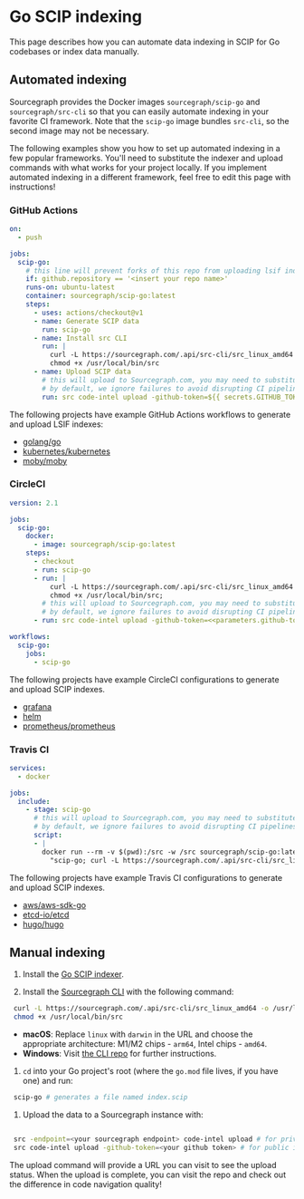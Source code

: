 # Go SCIP indexing

<p className="subtitle">This page describes how you can automate data indexing in SCIP for Go codebases or index data manually.</p>

## Automated indexing

Sourcegraph provides the Docker images `sourcegraph/scip-go` and `sourcegraph/src-cli` so that you can easily automate indexing in your favorite CI framework. Note that the `scip-go` image bundles `src-cli`, so the second image may not be necessary.

The following examples show you how to set up automated indexing in a few popular frameworks. You'll need to substitute the indexer and upload commands with what works for your project locally. If you implement automated indexing in a different framework, feel free to edit this page with instructions!

### GitHub Actions

```yaml
on:
  - push

jobs:
  scip-go:
    # this line will prevent forks of this repo from uploading lsif indexes
    if: github.repository == '<insert your repo name>'
    runs-on: ubuntu-latest
    container: sourcegraph/scip-go:latest
    steps:
      - uses: actions/checkout@v1
      - name: Generate SCIP data
        run: scip-go
      - name: Install src CLI
        run: |
          curl -L https://sourcegraph.com/.api/src-cli/src_linux_amd64 -o /usr/local/bin/src
          chmod +x /usr/local/bin/src
      - name: Upload SCIP data
        # this will upload to Sourcegraph.com, you may need to substitute a different command.
        # by default, we ignore failures to avoid disrupting CI pipelines with non-critical errors.
        run: src code-intel upload -github-token=${{ secrets.GITHUB_TOKEN }} -ignore-upload-failure
```

The following projects have example GitHub Actions workflows to generate and upload LSIF indexes:

- [golang/go](https://github.com/sourcegraph-codeintel-showcase/go/blob/f40606b1241b0ca4802d7b00a763241b03404eea/.github/workflows/lsif.yml)
- [kubernetes/kubernetes](https://github.com/sourcegraph-codeintel-showcase/kubernetes/blob/master/.github/workflows/lsif.yml)
- [moby/moby](https://github.com/sourcegraph-codeintel-showcase/moby/blob/master/.github/workflows/lsif.yml)

### CircleCI

```yaml
version: 2.1

jobs:
  scip-go:
    docker:
      - image: sourcegraph/scip-go:latest
    steps:
      - checkout
      - run: scip-go
      - run: |
          curl -L https://sourcegraph.com/.api/src-cli/src_linux_amd64 -o /usr/local/bin/src
          chmod +x /usr/local/bin/src;
        # this will upload to Sourcegraph.com, you may need to substitute a different command.
        # by default, we ignore failures to avoid disrupting CI pipelines with non-critical errors.
      - run: src code-intel upload -github-token=<<parameters.github-token>> -ignore-upload-failure

workflows:
  scip-go:
    jobs:
      - scip-go
```

The following projects have example CircleCI configurations to generate and upload SCIP indexes.

- [grafana](https://github.com/sourcegraph-codeintel-showcase/grafana/blob/master/.circleci/config.yml)
- [helm](https://github.com/sourcegraph-codeintel-showcase/helm/blob/62c38f152d0802719aad1ec4c1c281f01dc75173/.circleci/config.yml)
- [prometheus/prometheus](https://github.com/sourcegraph-codeintel-showcase/prometheus/blob/a0a8a249fff9d1c6ce4c097ccc4f5e120c723c51/.circleci/config.yml)

### Travis CI

```yaml
services:
  - docker

jobs:
  include:
    - stage: scip-go
      # this will upload to Sourcegraph.com, you may need to substitute a different command.
      # by default, we ignore failures to avoid disrupting CI pipelines with non-critical errors.
      script:
      - |
        docker run --rm -v $(pwd):/src -w /src sourcegraph/scip-go:latest /bin/sh -c \
          "scip-go; curl -L https://sourcegraph.com/.api/src-cli/src_linux_amd64 -o /usr/local/bin/src; chmod +x /usr/local/bin/src; src code-intel upload -github-token=$GITHUB_TOKEN -ignore-upload-failure"
```

The following projects have example Travis CI configurations to generate and upload SCIP indexes.

- [aws/aws-sdk-go](https://github.com/sourcegraph-codeintel-showcase/aws-sdk-go/blob/92f67a061fcdd46d6a418b28838b10b6ac63a880/.travis.yml)
- [etcd-io/etcd](https://github.com/sourcegraph-codeintel-showcase/etcd/blob/eae726706fe8ebf7e08b45ba29a70388595db31b/.travis.yml)
- [hugo/hugo](https://github.com/sourcegraph-codeintel-showcase/hugo/blob/6704b7c125d7b21ccf2048d7bff0f1ffe2b0867d/.travis.yml)

## Manual indexing

1. Install the [Go SCIP indexer](https://github.com/sourcegraph/scip-go).

1. Install the [Sourcegraph CLI](https://github.com/sourcegraph/src-cli) with the following command:

  ```sh
   curl -L https://sourcegraph.com/.api/src-cli/src_linux_amd64 -o /usr/local/bin/src
   chmod +x /usr/local/bin/src
  ```

- **macOS**: Replace `linux` with `darwin` in the URL and choose the appropriate architecture: M1/M2 chips - `arm64`, Intel chips - `amd64`.
- **Windows**: Visit [the CLI repo](https://github.com/sourcegraph/src-cli) for further instructions.

1. `cd` into your Go project's root (where the `go.mod` file lives, if you have one) and run:

  ```sh
   scip-go # generates a file named index.scip
  ```

1. Upload the data to a Sourcegraph instance with:

  ``` sh

   src -endpoint=<your sourcegraph endpoint> code-intel upload # for private instances
   src code-intel upload -github-token=<your github token> # for public instances
  ```

The upload command will provide a URL you can visit to see the upload status. When the upload is complete, you can visit the repo and check out the difference in code navigation quality!
